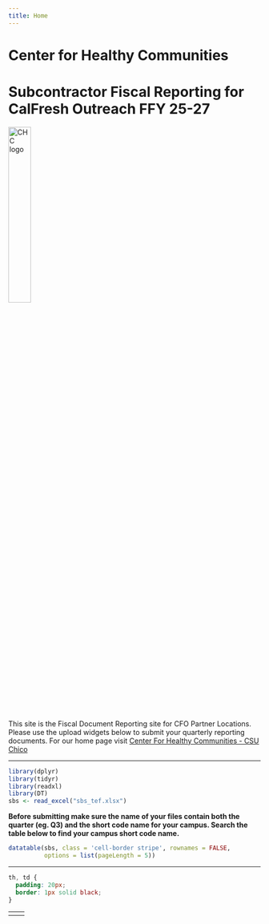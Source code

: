 ```yaml
---
title: Home
---
```


# Center for Healthy Communities 
# Subcontractor Fiscal Reporting for CalFresh Outreach FFY 25-27

<img src="chc-logo.png" alt="CHC logo" width="30%"/>

This site is the Fiscal Document Reporting site for CFO Partner Locations. Please use the upload widgets below to submit your quarterly reporting documents. For our home page visit [Center For Healthy Communities - CSU Chico](http://www.csuchico.edu/chc/)

----

```r
library(dplyr)
library(tidyr)
library(readxl)
library(DT)
sbs <- read_excel("sbs_tef.xlsx")
```


**Before submitting make sure the name of your files contain both the quarter (eg. Q3) and the short code name for your campus. Search the table below to find your campus short code name.**

```r
datatable(sbs, class = 'cell-border stripe', rownames = FALSE,
          options = list(pageLength = 5))
```

----

```css
th, td {
  padding: 20px;
  border: 1px solid black;
}
```


 <table style="width:100%">
  <tr>
    <td><script src="https://csuchico.app.box.com/upload-widget/embed.js?folderID=61817025515&height=420&isDescriptionFieldShown=0&isEmailRequired=1&title=Time%20and%20Effort%20File(s)&token=dyua1vg9v07hb5ek8dmis64au4x9g3bq&width=385" type="text/javascript"></script></td>
    <td><script src="https://csuchico.app.box.com/upload-widget/embed.js?folderID=61819231600&height=420&isDescriptionFieldShown=0&isEmailRequired=1&title=Invoice%20and%20State%20Share%20Files&token=vq1x67481c88ryaes8o8ed9udwo90nha&width=385" type="text/javascript"></script></td>
  </tr>
</table> 

<br><br>